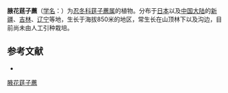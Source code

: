 {{Speciesbox
| name = 腋花莛子藨
| status = 
| status_system = 
| image = 
| genus = Triosteum
| species = sinuatum
| authority = Maxim.
}}

'''腋花莛子藨'''（[[学名|学名]]：{{lang|la|''Triosteum sinuatum''}}）为[[忍冬科|忍冬科]][[莛子藨属|莛子藨属]]的植物。分布于[[日本|日本]]以及[[中国大陆|中国大陆]]的[[新疆|新疆]]、[[吉林|吉林]]、[[辽宁|辽宁]]等地，生长于海拔850米的地区，常生长在山顶林下以及沟边，目前尚未由人工引种栽培。

== 参考文献 ==
<div class="references-small">
* {{cite web| url =http://www.bioinfo.cn/db05/KmzwSpecies.php?action=view&id=3625| title =腋花莛子藨| work =《中国高等植物数据库全库》| publisher =中国科学院微生物研究所| author =昆明植物研究所| accessdate =2009-02-25| deadurl =yes| archiveurl =https://web.archive.org/web/20160305080157/http://www.bioinfo.cn/db05/KmzwSpecies.php?action=view&id=3625| archivedate =2016-03-05}}
</div>
{{Taxonbar|from=Q15230708}}

[[Category:莛子藨属|腋花莛子藨]]


{{植物小作品}}